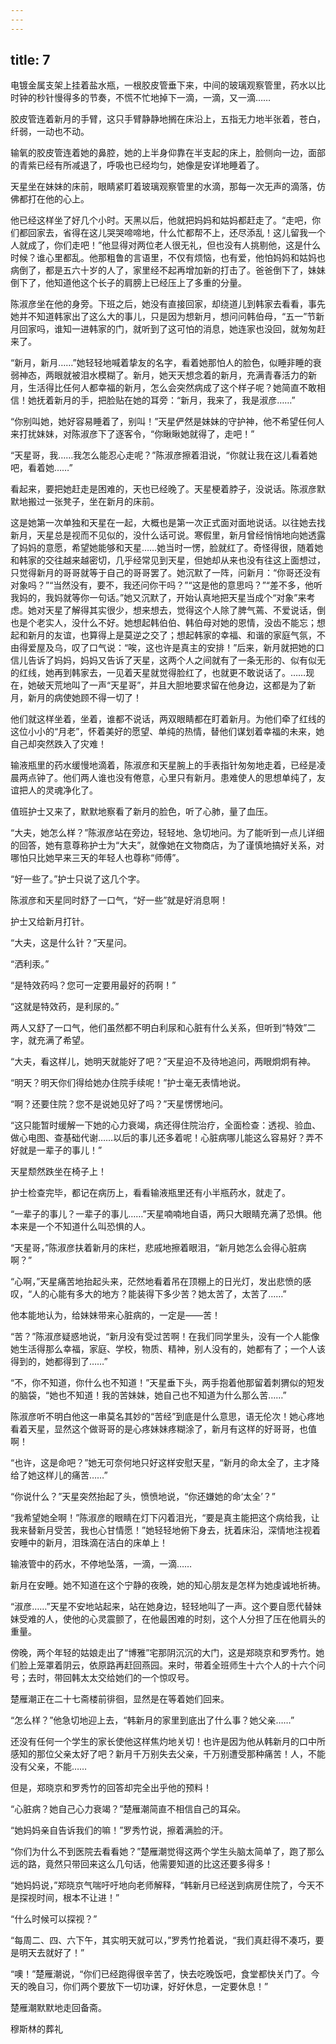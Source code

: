```yaml
---
---
---
```

title: 7
---



电镀金属支架上挂着盐水瓶，一根胶皮管垂下来，中间的玻璃观察管里，药水以比时钟的秒针慢得多的节奏，不慌不忙地掉下一滴，一滴，又一滴……

胶皮管连着新月的手臂，这只手臂静静地搁在床沿上，五指无力地半张着，苍白，纤弱，一动也不动。

输氧的胶皮管连着她的鼻腔，她的上半身仰靠在半支起的床上，脸侧向一边，面部的青紫已经有所减退了，呼吸也已经均匀，她像是安详地睡着了。

天星坐在妹妹的床前，眼睛紧盯着玻璃观察管里的水滴，那每一次无声的滴落，仿佛都打在他的心上。

他已经这样坐了好几个小时。天黑以后，他就把妈妈和姑妈都赶走了。“走吧，你们都回家去，省得在这儿哭哭啼啼地，什么忙都帮不上，还尽添乱！这儿留我一个人就成了，你们走吧！”他显得对两位老人很无礼，但也没有人挑剔他，这是什么时候？谁心里都乱。他那粗鲁的言语里，不仅有烦恼，也有爱，他怕妈妈和姑妈也病倒了，都是五六十岁的人了，家里经不起再增加新的打击了。爸爸倒下了，妹妹倒下了，他知道他这个长子的肩膀上已经压上了多重的分量。

陈淑彦坐在他的身旁。下班之后，她没有直接回家，却绕道儿到韩家去看看，事先她并不知道韩家出了这么大的事儿，只是因为想新月，想问问韩伯母，“五一”节新月回家吗，谁知一进韩家的门，就听到了这可怕的消息，她连家也没回，就匆匆赶来了。

“新月，新月……”她轻轻地喊着挚友的名字，看着她那怕人的脸色，似睡非睡的衰弱神态，两眼就被泪水模糊了。新月，她天天想念着的新月，充满青春活力的新月，生活得比任何人都幸福的新月，怎么会突然病成了这个样子呢？她简直不敢相信！她抚着新月的手，把脸贴在她的耳旁：“新月，我来了，我是淑彦……”

“你别叫她，她好容易睡着了，别叫！”天星俨然是妹妹的守护神，他不希望任何人来打扰妹妹，对陈淑彦下了逐客令，“你瞅瞅她就得了，走吧！”

“天星哥，我……我怎么能忍心走呢？”陈淑彦擦着泪说，“你就让我在这儿看着她吧，看着她……”

看起来，要把她赶走是困难的，天也已经晚了。天星梗着脖子，没说话。陈淑彦默默地搬过一张凳子，坐在新月的床前。

这是她第一次单独和天星在一起，大概也是第一次正式面对面地说话。以往她去找新月，天星总是视而不见似的，没什么话可说。寒假里，新月曾经悄悄地向她透露了妈妈的意愿，希望她能够和天星……她当时一愣，脸就红了。奇怪得很，随着她和韩家的交往越来越密切，几乎经常见到天星，但她却从来也没有往这上面想过，只觉得新月的哥哥就等于自己的哥哥罢了。她沉默了一阵，问新月：“你哥还没有对象吗？”“当然没有，要不，我还问你干吗？”“这是他的意思吗？”“差不多，他听我妈的，我妈就等你一句话。”她又沉默了，开始认真地把天星当成个“对象”来考虑。她对天星了解得其实很少，想来想去，觉得这个人除了脾气蔫、不爱说话，倒也是个老实人，没什么不好。她想起韩伯伯、韩伯母对她的恩情，没齿不能忘；想起和新月的友谊，也算得上是莫逆之交了；想起韩家的幸福、和谐的家庭气氛，不由得爱屋及乌，叹了口气说：“唉，这也许是真主的安排！”后来，新月就把她的口信儿告诉了妈妈，妈妈又告诉了天星，这两个人之间就有了一条无形的、似有似无的红线，她再到韩家去，一见着天星就觉得脸红了，也就更不敢说话了。……现在，她破天荒地叫了一声“天星哥”，并且大胆地要求留在他身边，这都是为了新月，新月的病使她顾不得一切了！

他们就这样坐着，坐着，谁都不说话，两双眼睛都在盯着新月。为他们牵了红线的这位小小的“月老”，怀着美好的愿望、单纯的热情，替他们谋划着幸福的未来，她自己却突然跌入了灾难！

输液瓶里的药水缓慢地滴着，陈淑彦和天星腕上的手表指针匆匆地走着，已经是凌晨两点钟了。他们两人谁也没有倦意，心里只有新月。患难使人的思想单纯了，友谊把人的灵魂净化了。

值班护士又来了，默默地察看了新月的脸色，听了心肺，量了血压。

“大夫，她怎么样？”陈淑彦站在旁边，轻轻地、急切地问。为了能听到一点儿详细的回答，她有意尊称护士为“大夫”，就像她在文物商店，为了谨慎地搞好关系，对哪怕只比她早来三天的年轻人也尊称“师傅”。

“好一些了。”护士只说了这几个字。

陈淑彦和天星同时舒了一口气，“好一些”就是好消息啊！

护士又给新月打针。

“大夫，这是什么针？”天星问。

“洒利汞。”

“是特效药吗？您可一定要用最好的药啊！”

“这就是特效药，是利尿的。”

两人又舒了一口气，他们虽然都不明白利尿和心脏有什么关系，但听到“特效”二字，就充满了希望。

“大夫，看这样儿，她明天就能好了吧？”天星迫不及待地追问，两眼炯炯有神。

“明天？明天你们得给她办住院手续呢！”护士毫无表情地说。

“啊？还要住院？您不是说她见好了吗？”天星愣愣地问。

“这只能暂时缓解一下她的心力衰竭，病还得住院治疗，全面检查：透视、验血、做心电图、查基础代谢……以后的事儿还多着呢！心脏病哪儿能这么容易好？弄不好就是一辈子的事儿！”

天星颓然跌坐在椅子上！

护士检查完毕，都记在病历上，看看输液瓶里还有小半瓶药水，就走了。

“一辈子的事儿？一辈子的事儿……”天星喃喃地自语，两只大眼睛充满了恐惧。他本来是一个不知道什么叫恐惧的人。

“天星哥，”陈淑彦扶着新月的床栏，悲戚地擦着眼泪，“新月她怎么会得心脏病啊？”

“心啊，”天星痛苦地抬起头来，茫然地看着吊在顶棚上的日光灯，发出悲愤的感叹，“人的心能有多大的地方？能装得下多少苦？她太苦了，太苦了……”

他本能地认为，给妹妹带来心脏病的，一定是——苦！

“苦？”陈淑彦疑惑地说，“新月没有受过苦啊！在我们同学里头，没有一个人能像她生活得那么幸福，家庭、学校，物质、精神，别人没有的，她都有了；一个人该得到的，她都得到了……”

“不，你不知道，你什么也不知道！”天星垂下头，两手抱着他那留着刺猬似的短发的脑袋，“她也不知道！我的苦妹妹，她自己也不知道为什么那么苦……”

陈淑彦听不明白他这一串莫名其妙的“苦经”到底是什么意思，语无伦次！她心疼地看着天星，显然这个做哥哥的是心疼妹妹疼糊涂了，新月有这样的好哥哥，也值啊！

“也许，这是命吧？”她无可奈何地只好这样安慰天星，“新月的命太全了，主才降给了她这样儿的痛苦……”

“你说什么？”天星突然抬起了头，愤愤地说，“你还嫌她的命‘太全’？”

“我希望她全啊！”陈淑彦的眼睛在灯下闪着泪光，“要是真主能把这个病给我，让我来替新月受苦，我也心甘情愿！”她轻轻地俯下身去，抚着床沿，深情地注视着安睡中的新月，泪珠滴在洁白的床单上！

输液管中的药水，不停地坠落，一滴，一滴……

新月在安睡。她不知道在这个宁静的夜晚，她的知心朋友是怎样为她虔诚地祈祷。

“淑彦……”天星不安地站起来，站在她身边，轻轻地叫了一声。这个要自愿代替妹妹受难的人，使他的心灵震颤了，在他最困难的时刻，这个人分担了压在他肩头的重量。

傍晚，两个年轻的姑娘走出了“博雅”宅那阴沉沉的大门，这是郑晓京和罗秀竹。她们脸上笼罩着阴云，依原路再赶回燕园。来时，带着全班师生十六个人的十六个问号；去时，带回韩太太交给她们的一个惊叹号。

楚雁潮正在二十七斋楼前徘徊，显然是在等着她们回来。

“怎么样？”他急切地迎上去，“韩新月的家里到底出了什么事？她父亲……”

还没有任何一个学生的家长使他这样焦灼地关切！也许是因为他从韩新月的口中所感知的那位父亲太好了吧？新月千万别失去父亲，千万别遭受那种痛苦！人，不能没有父亲，不能……

但是，郑晓京和罗秀竹的回答却完全出乎他的预料！

“心脏病？她自己心力衰竭？”楚雁潮简直不相信自己的耳朵。

“她妈妈亲自告诉我们的嘛！”罗秀竹说，擦着满脸的汗。

“你们为什么不到医院去看看她？”楚雁潮觉得这两个学生头脑太简单了，跑了那么远的路，竟然只带回来这么几句话，他需要知道的比这还要多得多！

“她妈妈说，”郑晓京气喘吁吁地向老师解释，“韩新月已经送到病房住院了，今天不是探视时间，根本不让进！”

“什么时候可以探视？”

“每周二、四、六下午，其实明天就可以，”罗秀竹抢着说，“我们真赶得不凑巧，要是明天去就好了！”

“噢！”楚雁潮说，“你们已经跑得很辛苦了，快去吃晚饭吧，食堂都快关门了。今天的晚自习，你们两个要放下一切功课，好好休息，一定要休息！”

楚雁潮默默地走回备斋。

穆斯林的葬礼